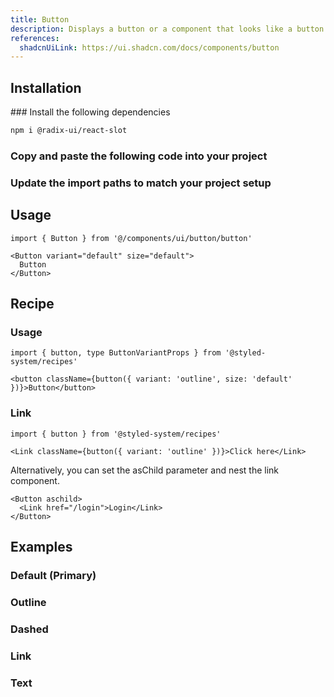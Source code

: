 ```yaml
---
title: Button
description: Displays a button or a component that looks like a button.
references:
  shadcnUiLink: https://ui.shadcn.com/docs/components/button
---
```


<ComponentPreview name="button" withRecipe />

## Installation

<Steps>
### Install the following dependencies

```bash npm2yarn
npm i @radix-ui/react-slot
```
### Copy and paste the following code into your project

<ComponentSource name= "button"/>

### Update the import paths to match your project setup

</Steps>

## Usage

```tsx
import { Button } from '@/components/ui/button/button'
```

```tsx
<Button variant="default" size="default">
  Button
</Button>
```

## Recipe
### Usage
```tsx
import { button, type ButtonVariantProps } from '@styled-system/recipes'
```
```tsx
<button className={button({ variant: 'outline', size: 'default' })}>Button</button>
```

### Link

```tsx
import { button } from '@styled-system/recipes'
```
```tsx
<Link className={button({ variant: 'outline' })}>Click here</Link>
```

Alternatively, you can set the asChild parameter and nest the link component.
```tsx
<Button aschild>
  <Link href="/login">Login</Link>
</Button>
```

## Examples
### Default (Primary)

<ComponentPreview name="button" file ="primary" />

### Outline

<ComponentPreview name="button" file="outlined" />

### Dashed

<ComponentPreview name="button" file="dashed" />

### Link

<ComponentPreview name="button" file="link" />

### Text

<ComponentPreview name="button" file="text" />



